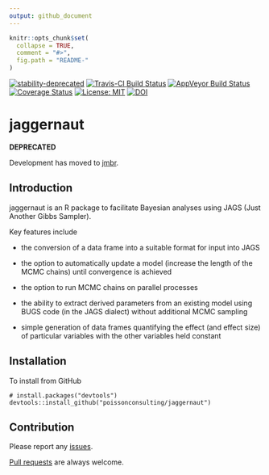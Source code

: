 ```yaml
---
output: github_document
---
```


<!-- README.md is generated from README.Rmd. Please edit that file -->

```r
knitr::opts_chunk$set(
  collapse = TRUE,
  comment = "#>",
  fig.path = "README-"
)
```

[![stability-deprecated](https://img.shields.io/badge/stability-deprecated-red.svg)](https://github.com/joethorley/stability-badges#deprecated)
[![Travis-CI Build Status](https://travis-ci.org/poissonconsulting/poiscon.svg?branch=master)](https://travis-ci.org/poissonconsulting/poiscon)
[![AppVeyor Build Status](https://ci.appveyor.com/api/projects/status/github/poissonconsulting/poiscon?branch=master&svg=true)](https://ci.appveyor.com/project/poissonconsulting/poiscon)
[![Coverage Status](https://img.shields.io/codecov/c/github/poissonconsulting/poiscon/master.svg)](https://codecov.io/github/poissonconsulting/poiscon?branch=master)
[![License: MIT](https://img.shields.io/badge/License-MIT-blue.svg)](https://opensource.org/licenses/MIT)
[![DOI](https://zenodo.org/badge/7877200.svg)](https://zenodo.org/badge/latestdoi/7877200)

# jaggernaut

**DEPRECATED** 

Development has moved to [jmbr](https://github.com/poissonconsulting/jmbr).

## Introduction

jaggernaut is an R package to facilitate Bayesian analyses using JAGS 
(Just Another Gibbs Sampler).

Key features include 

* the conversion of a data frame into a suitable format for input into JAGS

* the option to automatically update a model (increase the length of the MCMC chains)
until convergence is achieved

* the option to run MCMC chains on parallel processes

* the ability to extract derived parameters from an existing model using BUGS code 
(in the JAGS dialect) without additional MCMC sampling

* simple generation of data frames quantifying the effect (and effect size) of 
particular variables with the other variables held constant

## Installation

To install from GitHub
```
# install.packages("devtools")
devtools::install_github("poissonconsulting/jaggernaut")
```

## Contribution

Please report any [issues](https://github.com/poissonconsulting/jaggernaut/issues).

[Pull requests](https://github.com/poissonconsulting/jaggernaut/pulls) are always welcome.
